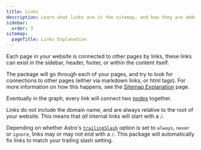 ```yaml
---
title: Links
description: Learn what links are in the sitemap, and how they are added.
sidebar:
  order: 3
sitemap:
  pageTitle: Links Explanation
---
```


Each page in your website is connected to other pages by links,
these links can exist in the sidebar, header, footer, or within the content itself.

The package will go through each of your pages, and try to look for connections
to other pages (either via markdown links, or html tags). For more information on how this
happens, see the [Sitemap Explanation](/starlight-site-graph/concepts/sitemap) page.

Eventually in the graph, every link will connect two [nodes](/starlight-site-graph/concepts/nodes) together.

Links do not include the domain name, and are always relative to the root of your website.
This means that _all_ internal links will start with a `/`.

Depending on whether Astro's [`trailingSlash`](https://docs.astro.build/en/reference/configuration-reference/#trailingslash) option is set to `always`, `never` or `ignore`,
links may or may not end with a `/`.
This package will automatically fix links to match your trailing slash setting.
